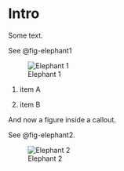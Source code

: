 # Intro {.unnumbered}

Some text.

See @fig-elephant1

![Elephant 1](elephant1.png){#fig-elephant1}

1.  item A

2.  item B

And now a figure inside a callout.

::: callout-note
See @fig-elephant2.

![Elephant 2](elephant2.png){#fig-elephant2}
:::
